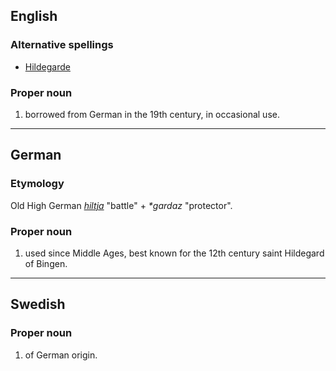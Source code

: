 ==English==

===Alternative spellings===
*[[Hildegarde]]

===Proper noun===
{{en-proper noun}}

# {{given name|female}} borrowed from German in the 19th century, in occasional use.

----
{{wikipedia|Hildegard of Bingen}}
==German==

===Etymology===
Old High German ''[[hiltja]]'' "battle" + ''*gardaz'' "protector".

===Proper noun===
{{infl|de|proper noun}}

# {{given name|female||de:}} used since Middle Ages, best known for the 12th century saint Hildegard of Bingen.

----

==Swedish==

===Proper noun===
{{infl|sv|proper noun}}

# {{given name|female||sv:}} of German origin.